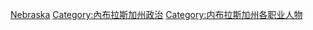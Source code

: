 [[Category:美國各州政治人物|Nebraska]]
[[Category:內布拉斯加州政治|Category:內布拉斯加州政治]]
[[Category:内布拉斯加州各职业人物|Category:内布拉斯加州各职业人物]]